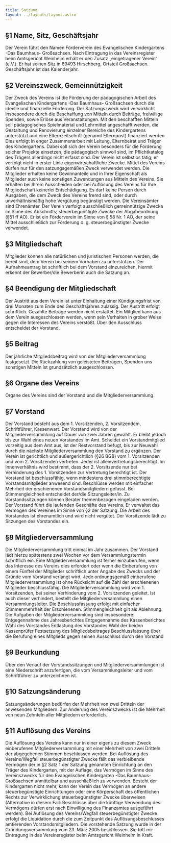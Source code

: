 ```yaml
---
title: Satzung
layout: ../layouts/Layout.astro
---
```


## §1 Name, Sitz, Geschäftsjahr

Der Verein führt den Namen Förderverein des Evangelischen Kindergartens -Das
Baumhaus- Großsachsen. Nach Eintragung in das Vereinsregister beim Amtsgericht
Weinheim erhält er den Zusatz „eingetragener Verein“ (e.V.). Er hat seinen Sitz
in 69493 Hirschberg, Ortsteil Großsachsen. Geschäftsjahr ist das Kalenderjahr.

## §2 Vereinszweck, Gemeinnützigkeit

Der Zweck des Vereins ist die Förderung der pädagogischen Arbeit des
Evangelischen Kindergartens -Das Baumhaus- Großsachsen durch die ideelle und
finanzielle Förderung. Der Satzungszweck wird verwirklicht insbesondere durch
die Beschaffung von Mitteln durch Beiträge, freiwillige Spenden, sowie Erlöse
aus Veranstaltungen. Mit den beschafften Mitteln soll pädagogisches
Spielmaterial und Lehrmittel angeschafft werden, die Gestaltung und Renovierung
einzelner Bereiche des Kindergartens unterstützt und eine Elternzeitschrift
(genannt Elternpost) finanziert werden. Dies erfolgt in enger Zusammenarbeit mit
Leitung, Elternbeirat und Träger des Kindergartens. Dabei soll sich der Verein
besonders für die Förderung solcher Projekte einsetzen, die pädagogisch sinnvoll
sind, im Pflichtkatalog des Trägers allerdings nicht erfasst sind. Der Verein
ist selbstlos tätig; er verfolgt nicht in erster Linie eigenwirtschaftliche
Zwecke. Mittel des Vereins dürfen nur für den satzungsgemäßen Zweck verwendet
werden. Die Mitglieder erhalten keine Gewinnanteile und in Ihrer Eigenschaft als
Mitglieder auch keine sonstigen Zuwendungen aus Mitteln des Vereins. Sie
erhalten bei Ihrem Ausscheiden oder bei Auflösung des Vereins für Ihre
Mitgliedschaft keinerlei Entschädigung. Es darf keine Person durch Ausgaben, die
dem Zweck des Vereins fremd sind, oder durch unverhältnismäßig hohe Vergütung
begünstigt werden. Die Vereinsämter sind Ehrenämter. Der Verein verfolgt
ausschließlich gemeinnützige Zwecke im Sinne des Abschnitts; steuerbegünstigte
Zwecke der Abgabeordnung (§51 ff AO). Er ist ein Förderverein im Sinne von § 58
Nr. 1 AO, der seine Mittel ausschließlich zur Förderung o. g. steuerbegünstigter
Zwecke verwendet.

## §3 Mitgliedschaft

Mitglieder können alle natürlichen und juristischen Personen werden, die bereit
sind, dem Verein bei seinem Vorhaben zu unterstützen. Der Aufnahmeantrag ist
schriftlich bei dem Vorstand einzureichen, hiermit erkennt der Bewerber/die
Bewerberin auch die Satzung an.

## §4 Beendigung der Mitgliedschaft

Der Austritt aus dem Verein ist unter Einhaltung einer Kündigungsfrist von drei
Monaten zum Ende des Geschäftsjahres zulässig. Der Austritt erfolgt schriftlich.
Gezahlte Beiträge werden nicht erstattet. Ein Mitglied kann aus dem Verein
ausgeschlossen werden, wenn sein Verhalten in grober Weise gegen die Interessen
des Vereins verstößt. Über den Ausschluss entscheidet der Vorstand.

## §5 Beitrag

Der jährliche Mitgliedsbeitrag wird von der Mitgliederversammlung festgesetzt.
Die Rückzahlung von geleisteten Beiträgen, Spenden uns sonstigen Mitteln ist
grundsätzlich ausgeschlossen.

## §6 Organe des Vereins

Organe des Vereins sind der Vorstand und die Mitgliederversammlung.

## §7 Vorstand

Der Vorstand besteht aus dem 1. Vorsitzenden, 2. Vorsitzendem, Schriftführer,
Kassenwart. Der Vorstand wird von der Mitgliederversammlung auf Dauer von zwei
Jahren gewählt. Er bleibt jedoch bis zur Wahl eines neuen Vorstandes im Amt.
Scheidet ein Vorstandmitglied vorzeitig aus dem Amt aus, ist der Restvorstand
befugt, bis zur Neuwahl durch die nächste Mitgliederversammlung den Vorstand zu
ergänzen. Der Verein ist gerichtlich und außergerichtlich (§26 BGB) vom 1.
Vorsitzenden und vom 2. Vorsitzenden vertreten. Jeder ist
alleinvertretungsberechtigt. Im Innenverhältnis wird bestimmt, dass der 2.
Vorsitzende nur bei Verhinderung des 1. Vorsitzenden zur Vertretung berechtigt
ist. Der Vorstand ist beschlussfähig, wenn mindestens drei stimmberechtigte
Vorstandsmitglieder anwesend sind. Beschlüsse werden mit einfacher Mehrheit der
erschienenen Vorstandsmitgliedern gefasst. Bei Stimmengleichheit entscheidet
der/die Sitzungsleiter/in. Zu Vorstandssitzungen können Berater themenbezogen
eingeladen werden. Der Vorstand führt die laufenden Geschäfte des Vereins. Er
verwaltet das Vermögen des Vereines im Sinne von §2 der Satzung. Die Arbeit des
Vorstandes ist ehrenamtlich und wird nicht vergütet. Der Vorsitzende lädt zu
Sitzungen des Vorstandes ein.

## §8 Mitgliederversammlung

Die Mitgliederversammlung tritt einmal im Jahr zusammen. Der Vorstand lädt
hierzu spätestens zwei Wochen vor dem Versammlungstermin schriftlich ein. Eine
Mitgliederversammlung ist ferner einzuberufen, wenn das Interesse des Vereins
dies erfordert oder wenn die Einberufung von einem Fünftel der Mitglieder
schriftlich unter Angabe des Zwecks und der Gründe vom Vorstand verlangt wird.
Jede ordnungsgemäß einberufene Mitgliederversammlung ist ohne Rücksicht auf die
Zahl der erschienenen Mitglieder beschlussfähig. Die Mitgliederversammlung wird
vom 1. Vorsitzenden, bei seiner Verhinderung vom 2. Vorsitzenden geleitet. Ist
auch dieser verhindert, bestellt die Mitgliederversammlung einen
Versammlungsleiter. Die Beschlussfassung erfolgt mit einfacher Stimmenmehrheit
der Erschienenen. Stimmengleichheit gilt als Ablehnung. Die Aufgaben der
Mitgliederversammlung sind insbesondere: Entgegennahme des Jahresberichtes
Entgegennahme des Kassenberichtes Wahl des Vorstandes Entlastung des Vorstandes
Wahl der beiden Kassenprüfer Festsetzung des Mitgliedsbeitrages Beschlussfassung
über die Berufung eines Mitglieds gegen seinen Ausschluss durch den Vorstand

## §9 Beurkundung

Über den Verlauf der Vorstandssitzungen und Mitgliederversammlungen ist eine
Niederschrift anzufertigen, die vom Versammlungsleiter und vom Schriftführer zu
unterzeichnen ist.

## §10 Satzungsänderung

Satzungsänderungen bedürfen der Mehrheit von zwei Dritteln der anwesenden
Mitgliedern. Zur Änderung des Vereinszwecks ist die Mehrheit von neun Zehnteln
aller Mitgliedern erforderlich.

## §11 Auflösung des Vereins

Die Auflösung des Vereins kann nur in einer eigens zu diesem Zweck einberufenen
Mitgliederversammlung mit einer Mehrheit von zwei Dritteln der abgegebenen
Stimmen beschlossen werden. Bei Auflösung des Vereins/Wegfall steuerbegünstigter
Zwecke fällt das verbleibende Vermögen der in §2 Satz 1 der Satzung genannten
Einrichtung an den Träger des Kindergarten, mit der Auflage, das Vermögen im
Sinne des Vereinszwecks für den Evangelischen Kindergarten -Das Baumhaus-
Großsachsen unmittelbar und ausschließlich zu verwenden. Besteht der
Kindergarten nicht mehr, kann der Verein das Vermögen an andere
steuerbegünstigte Einrichtungen oder eine Körperschaft des öffentlichen Rechts
zur Verwirklichung steuerbegünstigter Zwecke überweisen (Alternative in diesem
Fall: Beschlüsse über die künftige Verwendung des Vermögens dürfen erst nach
Einwilligung des Finanzamtes ausgeführt werden). Bei Auflösung des
Vereins/Wegfall steuerbegünstigter Zwecke erfolgt die Liquidation durch die zum
Zeitpunkt des Auflösungsbeschlusses amtierenden Vorstandsmitgliedern. Die
vorstehende Satzung wurde in der Gründungsversammlung vom 23. März 2005
beschlossen. Sie tritt mir Eintragung in das Vereinsregister beim Amtsgericht
Weinheim in Kraft.
